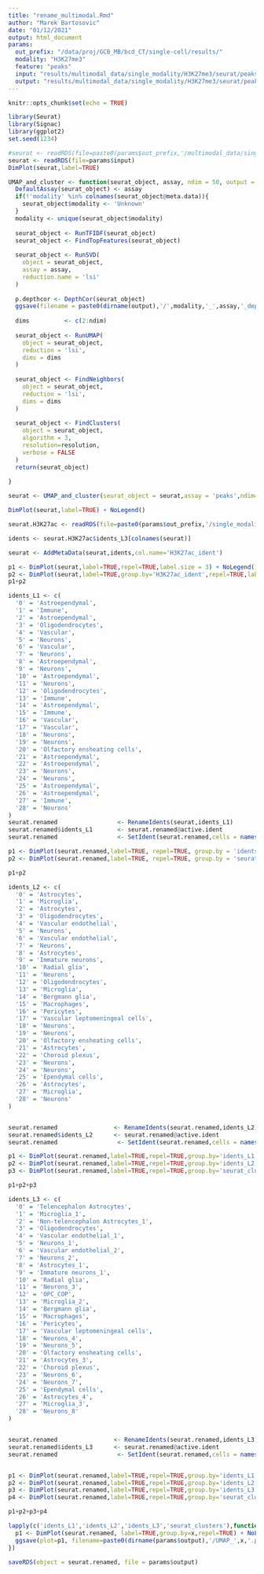 ```yaml
---
title: "rename_multimodal.Rmd"
author: "Marek Bartosovic"
date: "01/12/2021"
output: html_document
params:
  out_prefix: "/data/proj/GCB_MB/bcd_CT/single-cell/results/"
  modality: "H3K27me3"
  feature: "peaks"
  input: "results/multimodal_data/single_modality/H3K27me3/seurat/peaks/Seurat_object_clustered.Rds"
  output: "results/multimodal_data/single_modality/H3K27me3/seurat/peaks/Seurat_object_clustered_renamed.Rds"
---
```


```r
knitr::opts_chunk$set(echo = TRUE)
```   


```r
library(Seurat)
library(Signac)
library(ggplot2)
set.seed(1234)
```

```r
#seurat <- readRDS(file=paste0(params$out_prefix,'/multimodal_data/single_modality/',params$modality,'/seurat/',params$feature,'/Seurat_object_clustered.Rds'))
seurat <- readRDS(file=params$input)
DimPlot(seurat,label=TRUE)
```


```r

UMAP_and_cluster <- function(seurat_object, assay, ndim = 50, output = 'seurat_object.Rds', resolution = 0.8){
  DefaultAssay(seurat_object) <- assay
  if(!'modality' %in% colnames(seurat_object@meta.data)){
    seurat_object$modality <- 'Unknown'
  }
  modality <- unique(seurat_object$modality)
  
  seurat_object <- RunTFIDF(seurat_object)
  seurat_object <- FindTopFeatures(seurat_object)
  
  seurat_object <- RunSVD(
    object = seurat_object,
    assay = assay,
    reduction.name = 'lsi'
  )
  
  p.depthcor <- DepthCor(seurat_object)
  ggsave(filename = paste0(dirname(output),'/',modality,'_',assay,'_depthcor.png'),width=4,height=4)
  
  dims          <- c(2:ndim)
  
  seurat_object <- RunUMAP(
    object = seurat_object,
    reduction = 'lsi',
    dims = dims
  )
  
  seurat_object <- FindNeighbors(
    object = seurat_object,
    reduction = 'lsi',
    dims = dims
  )
  
  seurat_object <- FindClusters(
    object = seurat_object,
    algorithm = 3,
    resolution=resolution,
    verbose = FALSE
  )
  return(seurat_object)
 
}

seurat <- UMAP_and_cluster(seurat_object = seurat,assay = 'peaks',ndim=40,resolution = 1.0)

DimPlot(seurat,label=TRUE) + NoLegend()
```

```r
seurat.H3K27ac <- readRDS(file=paste0(params$out_prefix,'/single_modality/','H3K27ac','/seurat/',params$feature,'/Seurat_object_clustered_renamed.Rds'))

idents <- seurat.H3K27ac$idents_L3[colnames(seurat)]

seurat <- AddMetaData(seurat,idents,col.name='H3K27ac_ident')

p1 <- DimPlot(seurat,label=TRUE,repel=TRUE,label.size = 3) + NoLegend()
p2 <- DimPlot(seurat,label=TRUE,group.by='H3K27ac_ident',repel=TRUE,label.size = 3) + NoLegend()
p1+p2
```



```r
idents_L1 <- c(
  '0' = 'Astroependymal',
  '1' = 'Immune',
  '2' = 'Astroependymal',
  '3' = 'Oligodendrocytes',
  '4' = 'Vascular',
  '5' = 'Neurons',
  '6' = 'Vascular',
  '7' = 'Neurons',
  '8' = 'Astroependymal',
  '9' = 'Neurons',
  '10' = 'Astroependymal',
  '11' = 'Neurons',
  '12' = 'Oligodendrocytes',
  '13' = 'Immune',
  '14' = 'Astroependymal',
  '15' = 'Immune',
  '16' = 'Vascular',
  '17' = 'Vascular',
  '18' = 'Neurons',
  '19' = 'Neurons',
  '20' = 'Olfactory ensheating cells',
  '21' = 'Astroependymal',
  '22' = 'Astroependymal',
  '23' = 'Neurons',
  '24' = 'Neurons',
  '25' = 'Astroependymal',
  '26' = 'Astroependymal',
  '27' = 'Immune',
  '28' = 'Neurons'
)
seurat.renamed                 <- RenameIdents(seurat,idents_L1)
seurat.renamed$idents_L1       <- seurat.renamed@active.ident
seurat.renamed                 <- SetIdent(seurat.renamed,cells = names(seurat.renamed$seurat_clusters), value = seurat.renamed$seurat_clusters)

p1 <- DimPlot(seurat.renamed,label=TRUE, repel=TRUE, group.by = 'idents_L1') + NoLegend()
p2 <- DimPlot(seurat.renamed,label=TRUE, repel=TRUE, group.by = 'seurat_clusters') + NoLegend()

p1+p2
```


```r
idents_L2 <- c(
  '0' = 'Astrocytes',
  '1' = 'Microglia',
  '2' = 'Astrocytes',
  '3' = 'Oligodendrocytes',
  '4' = 'Vascular endothelial',
  '5' = 'Neurons',
  '6' = 'Vascular endothelial',
  '7' = 'Neurons',
  '8' = 'Astrocytes',
  '9' = 'Immature neurons',
  '10' = 'Radial glia',
  '11' = 'Neurons',
  '12' = 'Oligodendrocytes',
  '13' = 'Microglia',
  '14' = 'Bergmann glia',
  '15' = 'Macrophages',
  '16' = 'Pericytes',
  '17' = 'Vascular leptomeningeal cells',
  '18' = 'Neurons',
  '19' = 'Neurons',
  '20' = 'Olfactory ensheating cells',
  '21' = 'Astrocytes',
  '22' = 'Choroid plexus',
  '23' = 'Neurons',
  '24' = 'Neurons',
  '25' = 'Ependymal cells',
  '26' = 'Astrocytes',
  '27' = 'Microglia',
  '28' = 'Neurons'
)


seurat.renamed                <- RenameIdents(seurat.renamed,idents_L2)
seurat.renamed$idents_L2      <- seurat.renamed@active.ident
seurat.renamed                 <- SetIdent(seurat.renamed,cells = names(seurat.renamed$seurat_clusters), value = seurat.renamed$seurat_clusters)

p1 <- DimPlot(seurat.renamed,label=TRUE,repel=TRUE,group.by='idents_L1', label.size = 2.5) + NoLegend()
p2 <- DimPlot(seurat.renamed,label=TRUE,repel=TRUE,group.by='idents_L2', label.size = 2.5) + NoLegend()
p3 <- DimPlot(seurat.renamed,label=TRUE,repel=TRUE,group.by='seurat_clusters',label.size = 2.5) + NoLegend()

p1+p2+p3
```


```r
idents_L3 <- c(
  '0' = 'Telencephalon Astrocytes',
  '1' = 'Microglia_1',
  '2' = 'Non-telencephalon Astrocytes_1',
  '3' = 'Oligodendrocytes',
  '4' = 'Vascular endothelial_1',
  '5' = 'Neurons_1',
  '6' = 'Vascular endothelial_2',
  '7' = 'Neurons_2',
  '8' = 'Astrocytes_1',
  '9' = 'Immature neurons_1',
  '10' = 'Radial glia',
  '11' = 'Neurons_3',
  '12' = 'OPC_COP',
  '13' = 'Microglia_2',
  '14' = 'Bergmann glia',
  '15' = 'Macrophages',
  '16' = 'Pericytes',
  '17' = 'Vascular leptomeningeal cells',
  '18' = 'Neurons_4',
  '19' = 'Neurons_5',
  '20' = 'Olfactory ensheating cells',
  '21' = 'Astrocytes_3',
  '22' = 'Choroid plexus',
  '23' = 'Neurons_6',
  '24' = 'Neurons_7',
  '25' = 'Ependymal cells',
  '26' = 'Astrocytes_4',
  '27' = 'Microglia_3',
  '28' = 'Neurons_8'
)


seurat.renamed                <- RenameIdents(seurat.renamed,idents_L3)
seurat.renamed$idents_L3      <- seurat.renamed@active.ident
seurat.renamed                 <- SetIdent(seurat.renamed,cells = names(seurat.renamed$seurat_clusters), value = seurat.renamed$seurat_clusters)


p1 <- DimPlot(seurat.renamed,label=TRUE,repel=TRUE,group.by='idents_L1', label.size = 2.5) + NoLegend()
p2 <- DimPlot(seurat.renamed,label=TRUE,repel=TRUE,group.by='idents_L2', label.size = 2.5) + NoLegend()
p3 <- DimPlot(seurat.renamed,label=TRUE,repel=TRUE,group.by='idents_L3', label.size = 2.5) + NoLegend()
p4 <- DimPlot(seurat.renamed,label=TRUE,repel=TRUE,group.by='seurat_clusters',label.size = 2.5) + NoLegend()

p1+p2+p3+p4
```

```r
lapply(c('idents_L1','idents_L2','idents_L3','seurat_clusters'),function(x){
  p1 <- DimPlot(seurat.renamed, label=TRUE,group.by=x,repel=TRUE) + NoLegend()
  ggsave(plot=p1, filename=paste0(dirname(params$output),'/UMAP_',x,'.png'),width=12,height=12)
})
```

```r
saveRDS(object = seurat.renamed, file = params$output)
```


